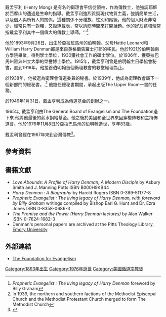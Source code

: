 戴孟亨利 (Henry Mong) 是有名的衛理會平信徒領袖，作為傳教士，他強調耶穌於西摩山的遭遇是生命的指導。戴孟亨利強烈質疑現代物質主義，強調簡單生活，以及個人與所有人的關係，這種關係不分種族、性別和階級。他的個人財產非常少，經常只有一對鞋，又拒絕戴表，常以詢問時間來打開話題。他的好友葛培理常指戴孟亨利其中一個偉大的傳教士導師。'''<ref>''Prophetic Evangelist : The living legacy of Harry Denman'' foreword by Billy Graham</ref>

他於1893年9月26日，出生於亞拉班馬州的伯明翰。父母Hattie Leonard和William Harry Denman都是來自英格蘭告羅士打郡的移民。他於1921於伯明翰南方學院畢業，得到學士學位，1930獲社會工作的碩士學位。於1936年，獲亞拉巴馬州雅典州立大學的榮譽博士學位。1915年，戴孟亨利曾是伯明翰主日學協會秘書，直到1919年，他接首伯明翰首個衛理教會的教堂經理為止。 

於1938年，他被選為衛理會傳道委員的秘書。於1939年，他成為衛理教會屬下一個新部門的總秘書。.<ref>In 1939, the northern and southern factions of the Methodist Episcopal Church and the Methodist Protestant Church merged to form The Methodist Church</ref> 他擔任總秘書期間，承起出版The Upper Room一書的任務。

於1949年1月31日，戴孟亨利成為傳道基金的創辦之一。 

1965年, 戴孟亨利由The General Board of Evangelism and The Foundation退下來.他將他最後的薪水捐給基金。他之後於美國和全世界來回穿梭傳教和主持佈道會。他於1976年11月8日於亞拉巴馬州的伯明翰逝世，享年83歲。 

戴孟利曾經在1967年來到台灣傳教<ref>{{Cite web |url=http://www.ct.org.tw/1063543 |title=美衛理會平信徒佈道家 戴孟博士下月來台，台北：基督教論壇報，1967-02-19 |access-date=2015-06-30 |archive-date=2016-03-04 |archive-url=https://web.archive.org/web/20160304085957/http://www.ct.org.tw/1063543 |dead-url=no }}</ref>。

== 參考資料 ==
<references />
== 書籍文獻 ==
* ''Love Abounds: A Profile of Harry Denman, A Modern Disciple'' by Asbury Smith and J. Manning Potts ISBN B000H9KB44
* ''Harry Denman : A Biography'' by Harold Rogers ISBN 0-369-51177-8
* ''Prophetic Evangelist : The living legacy of Harry Denman, with foreword by Billy Graham'' writings compiled by Bishop Earl G. Hunt and Dr. Ezra Jones ISBN 0-8358-0686-3
* ''The Promise and the Power (Harry Denman lectures)'' by Alan Walker ISBN 0-7624-1682-3
* Denman's personal papers are archived at the Pitts Theology Library, [[埃默里大學|Emory University]]

== 外部連結 ==
* [http://www.foundationforevangelism.org The Foundation for Evangelism] {{Wayback|url=http://www.foundationforevangelism.org/ |date=20210117084129 }}
{{Authority control}}
[[Category:1893年出生|Category:1893年出生]]
[[Category:1976年逝世|Category:1976年逝世]]
[[Category:美國循道宗教徒|Category:美國循道宗教徒]]